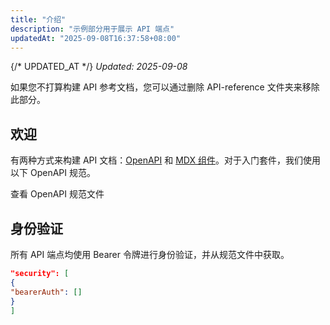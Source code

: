 ```yaml
---
title: "介绍"
description: "示例部分用于展示 API 端点"
updatedAt: "2025-09-08T16:37:58+08:00"
---
```

{/* UPDATED_AT */}
_Updated: 2025-09-08_

<Note>
如果您不打算构建 API 参考文档，您可以通过删除 API-reference 文件夹来移除此部分。
</Note>

## 欢迎

有两种方式来构建 API 文档：[OpenAPI](https://aitoearn.com/docs/API-playground/openAPI/设置) 和 [MDX 组件](https://aitoearn.com/docs/API-playground/mdx/配置)。对于入门套件，我们使用以下 OpenAPI 规范。

<Card title="植物商店端点" icon="leaf" href="https://github.com/aitoearn/starter/blob/main/api-reference/openapi.json">
查看 OpenAPI 规范文件
</Card>

## 身份验证

所有 API 端点均使用 Bearer 令牌进行身份验证，并从规范文件中获取。

```json
"security": [
{
"bearerAuth": []
}
]
```
